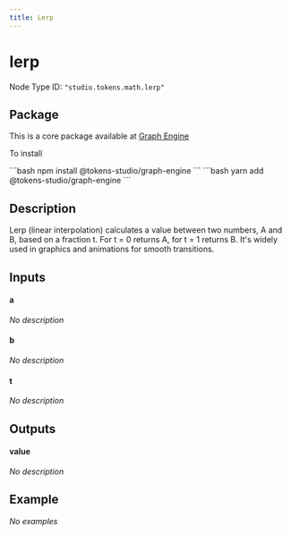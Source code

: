 ```yaml
---
title: Lerp
---
```



# lerp

Node Type ID: `"studio.tokens.math.lerp"`

## Package 

This is a core package available at [Graph Engine](https://www.npmjs.com/package/@tokens-studio/graph-engine)

To install 

<Tabs>
  <TabItem value="npm" label="NPM" default>
```bash
npm install @tokens-studio/graph-engine
```
  </TabItem>
  <TabItem value="yarn" label="Yarn">
```bash
yarn add @tokens-studio/graph-engine
```
  </TabItem>
</Tabs>



## Description
Lerp (linear interpolation) calculates a value between two numbers, A and B, based on a fraction t. For t = 0 returns A, for t = 1 returns B. It's widely used in graphics and animations for smooth transitions.

## Inputs


#### a

*No description*




#### b

*No description*




#### t

*No description*




## Outputs


#### value

*No description*





## Example

*No examples*

